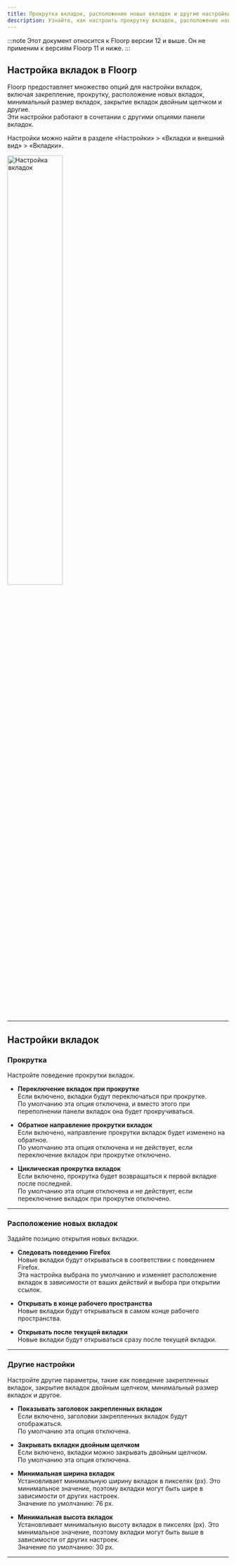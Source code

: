 ```yaml
---
title: Прокрутка вкладок, расположение новых вкладок и другие настройки
description: Узнайте, как настроить прокрутку вкладок, расположение новых вкладок и другие параметры в Floorp
---
```



:::note
Этот документ относится к Floorp версии 12 и выше. Он не применим к версиям Floorp 11 и ниже.
:::

## Настройка вкладок в Floorp

Floorp предоставляет множество опций для настройки вкладок, включая закрепление, прокрутку, расположение новых вкладок, минимальный размер вкладок, закрытие вкладок двойным щелчком и другие.  
Эти настройки работают в сочетании с другими опциями панели вкладок.

Настройки можно найти в разделе «Настройки» > «Вкладки и внешний вид» > «Вкладки».

<img src={TabCustomize} width="50%" alt="Настройка вкладок"/>

<hr />

## Настройки вкладок

### Прокрутка

Настройте поведение прокрутки вкладок.

- **Переключение вкладок при прокрутке**  
    Если включено, вкладки будут переключаться при прокрутке.  
    По умолчанию эта опция отключена, и вместо этого при переполнении панели вкладок она будет прокручиваться.

- **Обратное направление прокрутки вкладок**  
    Если включено, направление прокрутки вкладок будет изменено на обратное.  
    По умолчанию эта опция отключена и не действует, если переключение вкладок при прокрутке отключено.

- **Циклическая прокрутка вкладок**  
    Если включено, прокрутка будет возвращаться к первой вкладке после последней.  
    По умолчанию эта опция отключена и не действует, если переключение вкладок при прокрутке отключено.

<hr />

### Расположение новых вкладок

Задайте позицию открытия новых вкладки.

- **Следовать поведению Firefox**  
    Новые вкладки будут открываться в соответствии с поведением Firefox.  
    Эта настройка выбрана по умолчанию и изменяет расположение вкладок в зависимости от ваших действий и выбора при открытии ссылок.

- **Открывать в конце рабочего пространства**  
    Новые вкладки будут открываться в самом конце рабочего пространства.

- **Открывать после текущей вкладки**  
    Новые вкладки будут открываться сразу после текущей вкладки.

<hr />

### Другие настройки

Настройте другие параметры, такие как поведение закрепленных вкладок, закрытие вкладок двойным щелчком, минимальный размер вкладок и другое.

- **Показывать заголовок закрепленных вкладок**  
    Если включено, заголовки закрепленных вкладок будут отображаться.  
    По умолчанию эта опция отключена.

- **Закрывать вкладки двойным щелчком**  
    Если включено, вкладки можно закрывать двойным щелчком.  
    По умолчанию эта опция отключена.

- **Минимальная ширина вкладок**  
    Установливает минимальную ширину вкладок в пикселях (px). Это минимальное значение, поэтому вкладки могут быть шире в зависимости от других настроек.  
    Значение по умолчанию: 76 px.

- **Минимальная высота вкладок**  
    Установливает минимальную высоту вкладок в пикселях (px). Это минимальное значение, поэтому вкладки могут быть выше в зависимости от других настроек.  
    Значение по умолчанию: 30 px.

<hr />

<Support />
